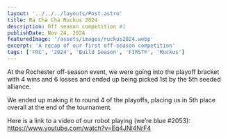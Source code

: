 ```yaml
---
layout: '../../../layouts/Post.astro'
title: Ra Cha Cha Ruckus 2024
description: Off season competition #1
publishDate: Nov 24, 2024
featuredImage: '/assets/images/ruckus2024.webp'
excerpt: 'A recap of our first off-season competition'
tags: ['FRC', '2024', 'Build Season', 'FIRST®', 'Ruckus']
---
```


At the Rochester off-season event, we were going into the playoff bracket with 4 wins and 6 losses and ended up being picked 1st by the 5th seeded alliance. 


We ended up making it to round 4 of the playoffs, placing us in 5th place overall at the end of the tournament. 


Here is a link to a video of our robot playing (we’re blue #2053): https://www.youtube.com/watch?v=Eq4JNl4NrF4